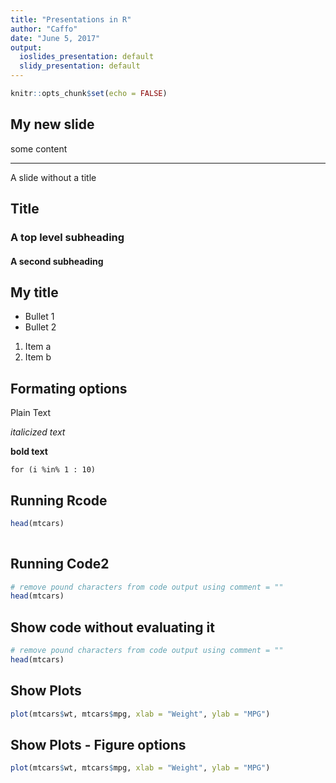```yaml
---
title: "Presentations in R"
author: "Caffo"
date: "June 5, 2017"
output:
  ioslides_presentation: default
  slidy_presentation: default
---
```


```r
knitr::opts_chunk$set(echo = FALSE)
```


## My new slide
some content

***
A slide without a title 

## Title
### A top level subheading
#### A second subheading


## My title

- Bullet 1
- Bullet 2


1. Item a
2. Item b


## Formating options 

Plain Text

*italicized text*

**bold text**

`for (i %in% 1 : 10)`
 
 
## Running Rcode
 
```r
head(mtcars)
 
```


## Running Code2

```r

# remove pound characters from code output using comment = ""
head(mtcars)

```


## Show code without evaluating it 

```r

# remove pound characters from code output using comment = ""
head(mtcars)

```


## Show Plots

```r

plot(mtcars$wt, mtcars$mpg, xlab = "Weight", ylab = "MPG")

```


## Show Plots - Figure options

```r

plot(mtcars$wt, mtcars$mpg, xlab = "Weight", ylab = "MPG")

```





